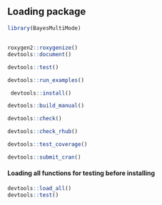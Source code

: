 ## Loading package
```r
library(BayesMultiMode)
```

## 
```r
roxygen2::roxygenize()
devtools::document()

devtools::test()

devtools::run_examples()

 devtools::install()

devtools::build_manual()

devtools::check()

devtools::check_rhub()

devtools::test_coverage()

devtools::submit_cran()
```

#### Loading all functions for testing before installing
```r
devtools::load_all()
devtools::test()
```
